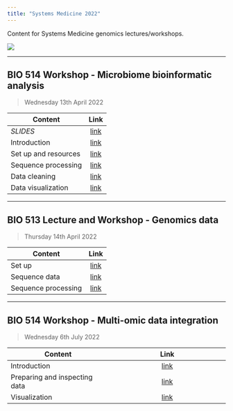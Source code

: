 ```yaml
---
title: "Systems Medicine 2022"
---
```


Content for Systems Medicine genomics lectures/workshops.

![](assets/ANPC.png)

---

## BIO 514 Workshop - Microbiome bioinformatic analysis

>Wednesday 13th April 2022

| Content        | Link           |
| ------------------- |:--------------------:|
| *SLIDES*     | [link](BIO514-microbiome-slides/skeleton.html)  |
| Introduction      | [link](2.introBIO514.html)  |
| Set up and resources      | [link](2.setup.html)  |
| Sequence processing      | [link](2.1seqProcessing.html)      |
| Data cleaning | [link](2.2dataCleaning.html)      |
| Data visualization | [link](2.3dataViz.html)      |

---

## BIO 513 Lecture and Workshop - Genomics data

>Thursday 14th April 2022

| Content        | Link           |
| ------------------- |:--------------------:|
| Set up     | [link](1.setup.html)  |
| Sequence data      | [link](1.1seqData.html)      |
| Sequence processing      | [link](1.2seqProcessing.html)      |

---

## BIO 514 Workshop - Multi-omic data integration

>Wednesday 6th July 2022

| Content        | Link           |
| ------------------- |:--------------------:|
| Introduction      | [link](3.introBIO514.html)  |
| Preparing and inspecting data      | [link](3.1.omicsIntegration_dataIntro.html)  |
| Visualization      | [link](3.2.omicsIntegration_dataViz.html)      |

